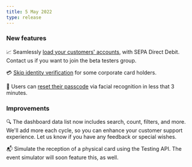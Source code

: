 ```yaml
---
title: 5 May 2022
type: release
---
```


### New features

📈 Seamlessly [load your customers' accounts](/topics/accounts/funding), with SEPA Direct Debit. Contact us if you want to join the beta testers group.

💳 [Skip identity verification](/topics/users/identifications) for some corporate card holders.

🔐 Users can [reset their passcode](/topics/users) via facial recognition in less that 3 minutes.

### Improvements

🔍 The dashboard data list now includes search, count, filters, and more. We'll add more each cycle, so you can enhance your customer support experience. Let us know if you have any feedback or special wishes.

📬 Simulate the reception of a physical card using the Testing API. The event simulator will soon feature this, as well.
